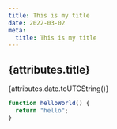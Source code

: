 ```yaml
---
title: This is my title
date: 2022-03-02
meta:
  title: This is my title
---
```


## {attributes.title}

{attributes.date.toUTCString()}

```js
function helloWorld() {
  return "hello";
}
```
